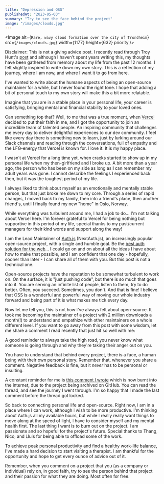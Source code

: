 ```yaml
---
title: "Depression and OSS"
publishedAt: "2023-05-03"
summary: "Try to see the face behind the project"
image: "/images/clouds.jpg"
---
```


<Image
  alt={`Rare, wavy cloud formation over the city of Trondheim`}
  src={`/images/clouds.jpg`}
  width={1177}
  height={632}
  priority
/>

Disclaimer: This is not a giving advice post. I recently read through Troy Hunt's [post](https://www.troyhunt.com/divorce) and although I haven't spent years writing this, my thoughts have been gathered from memory about my life from the past 12 months. I felt slightly inspired to write down my own story. This is a reflection of my journey, where I am now, and where I want it to go from here.

I've wanted to write about the humane aspects of being an open-source maintainer for a while, but I never found the right tone. I hope that adding a bit of personal touch to my own story will make this a bit more relatable.

Imagine that you are in a stable place in your personal life, your career is satisfying, bringing mental and financial stability to your loved ones.

Can something top that? Well, to me that was a true moment, when [Vercel](https://balazsorban.com/blog/hello-world) decided to put their faith in me, and I got the opportunity to join an incredible team of talented people. An inspiring community that challenges me every day to deliver delightful experiences to our dev community. I feel like every day there is something new to learn, just by lurking around our Slack channels and reading through the conversations, full of empathy and the LFG-energy that Vercel is known for. I love it. It is my happy place.

I wasn't at Vercel for a long time yet, when cracks started to show up in my personal life when my then-girlfriend and I broke up. A bit more than a year ago, the person who has been on my side as long as I can remember my adult years was gone. I cannot describe the feelings I experienced back then, but it was the toughest period of my life.

I always liked to think about myself as an emotionally and mentally stable person, but that just broke me down to my core. Through a series of rapid changes, I moved back to my family, then into a friend's place, then another friend's, until I finally found my new "home" in Oslo, Norway.

While everything was turbulent around me, I had a job to do... I'm not talking about Vercel here. I'm forever grateful to Vercel for being nothing but supportive in this period of my life, special thanks to my past/current managers for their kind words and support along the way!

I am the Lead Maintainer of [Auth.js](https://authjs.dev) (NextAuth.js), an increasingly popular open-source project, with a single and humble goal. Be the [best auth solution for the web](https://twitter.com/balazsorban44/status/1603082914362986496)... I could go on and on about all the ideas I have about how to make that possible, and I am confident that one day - hopefully, sooner than later - I can share all of them with you. But this post is not a technical one.

Open-source projects have the reputation to be somewhat turbulent to work on. On the surface, it is "just pushing code", but there is so much that goes into it. You are serving an infinite list of people, listen to them, try to do better. Often, you succeed. Sometimes, you don't. And that is fine! I believe that OSS is a wonderful and powerful way of moving our whole industry forward and being part of it is what makes me tick every day.

Now let me tell you, this is not how I've always felt about open-source. It took me becoming the maintainer of a project with 2 million downloads a month(!) to understand and empathize with other maintainers on a whole different level. If you want to go away from this post with some wisdom, let me share a comment I read recently that just hit so well with me:

<Quote>
  A good reminder to always take the high road, you never know what someone is
  going through and why they're taking their anger out on you.
</Quote>

You have to understand that behind every project, there is a face, a human being
with their own personal story. Remember that, whenever you share a comment. Negative
feedback is fine, but it _never_ has to be personal or insulting.

A constant reminder for me is [this comment I wrote](https://bal.so/early-oss) which is now burnt into the internet, due to the project being archived on GitHub. You can read the thread, and see the journey I went through. I'm so happy that I made the last comment before the thread got locked.

So back to connecting personal life and open-source. Right now, I am in a place where I can work, although I wish to be more productive. I'm thinking about Auth.js all my available hours, but while I really really want things to move along at the speed of light, I have to consider myself and my mental health first. The last thing I want is to burn out on the project. I am passionate and so hopeful for the project's future. Special thanks to Thang, Nico, and Lluis for being able to offload some of the work.

To achieve peak personal productivity and find a healthy work-life balance, I've made a hard decision to start visiting a therapist. I am thankful for the opportunity and hope to get every ounce of advice out of it.

Remember, when you comment on a project that you (as a company or individual) rely on, in good faith, try to see the person behind that project and their passion for what they are doing. Most often for free.

